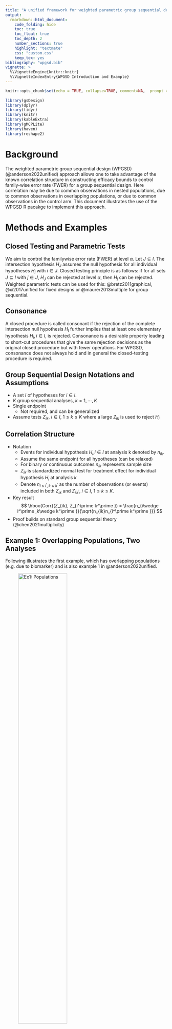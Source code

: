 ```yaml
---
title: "A unified framework for weighted parametric group sequential design (WPGSD) Introduction and Example"
output:
  rmarkdown::html_document:
    code_folding: hide
    toc: true
    toc_float: true
    toc_depth: 2
    number_sections: true
    highlight: "textmate"
    css: "custom.css"
    keep_tex: yes
bibliography: "wpgsd.bib"
vignette: >
  %\VignetteEngine{knitr::knitr}
  %\VignetteIndexEntry{WPGSD Introduction and Example}
---
```


```r
knitr::opts_chunk$set(echo = TRUE, collapse=TRUE, comment=NA,  prompt = TRUE, error = TRUE, fig.align = "center")
 
library(gsDesign) 
library(dplyr)
library(tidyr)
library(knitr)
library(kableExtra)
library(gMCPLite)
library(haven)
library(reshape2)
```

# Background

The  weighted parametric group sequential design (WPGSD) (@anderson2022unified) approach allows one to take advantage of the known correlation structure in constructing efficacy bounds to control family-wise error rate (FWER) for a group sequential design. Here correlation may be due to common observations in nested populations, due to common observations in overlapping populations, or due to common observations in the control arm. This document illustrates the use of the WPGSD R pacakge to implement this approach.

# Methods and Examples
  
## Closed Testing and Parametric Tests

We aim to control the familywise error rate (FWER) at level $\alpha$. Let $J \subseteq I$. The intersection hypothesis $H_J$ assumes the null hypothesis for all individual hypotheses $H_i$ with $i \in J$. Closed testing principle is as follows: if for all sets $J \subseteq I$ with $j \in J$, $H_J$ can be rejected at level $\alpha$, then $H_j$ can be rejected. Weighted parametric tests can be used for this: @bretz2011graphical, @xi2017unified for fixed designs or @maurer2013multiple for group sequential.

## Consonance
A closed procedure is called consonant if the rejection of the complete intersection null hypothesis $H_I$ further  implies  that  at  least  one  elementary  hypothesis $H_i, i \in I$,  is rejected.  Consonance is a desirable property leading to short-cut procedures that give the same rejection decisions as the original closed procedure but with fewer operations. For WPGSD, consonance does not always hold and in general the closed-testing procedure is required.

## Group Sequential Design Notations and Assumptions

- A set $I$ of hypotheses for $i \in I$.
- $K$ group sequential analyses, $k=1,⋯,K$
- Single endpoint
    * Not required, and can be generalized
- Assume tests $Z_{ik}$, $i \in I$, $1 \leq k \leq K$ where a large $Z_{ik}$ is used to reject $H_i$

## Correlation Structure

- Notation
    * Events for individual hypothesis $H_i$,$i \in I$ at analysis k denoted by $n_{ik}$.
    * Assume the same endpoint for all hypotheses (can be relaxed)
    * For binary or continuous outcomes $n_{ik}$ represents sample size
    * $Z_{ik}$ is standardized normal test for treatment effect for individual hypothesis $H_i$ at analysis $k$
    * Denote $n_{i\wedge i^\prime,k\wedge k^\prime}$ as the number of observations (or events) included in both $Z_{ik}$ and $Z_{i^\prime k^\prime}$, $i\in I$, $1\le k\le K$.
- Key result
  $$  \hbox{Corr}(Z_{ik}, Z_{i^\prime k^\prime }) =  \frac{n_{i\wedge i^\prime ,k\wedge k^\prime }}{\sqrt{n_{ik}n_{i^\prime k^\prime }}} $$
- Proof builds on standard group sequential theory (@chen2021multiplicity)

## Example 1: Overlapping Populations, Two Analyses 

Following illustrates the first example, which has overlapping populations (e.g. due to biomarker) and is also example 1 in @anderson2022unified.

![Ex1: Populations](./figures/ex1_pop.JPG){width=60%}

The multiplicity strategy is defined as follows.

```r
# transition matrix
m <- matrix(c(0, 0, 1,
              0, 0, 1,
              0.5, 0.5, 0), nrow = 3, byrow = TRUE)
# weight matrix
w <- c(0.3, 0.3, 0.4)

# multiplicity graph
cbPalette <- c("#999999", "#E69F00", "#56B4E9")

nameHypotheses <- c("H1: Population 1",
                    "H2: Population 2", 
                    "H3: Overall Population")

hplot <- hGraph(3,
                alphaHypotheses = w,
                m = m,
                nameHypotheses = nameHypotheses, 
                trhw = .2, trhh = .1, 
                digits = 5, trdigits = 3, size = 5, halfWid = 1, 
                halfHgt = 0.5, offset = 0.2 , trprop = 0.4,  
                fill = as.factor(c(2, 3, 1)),
                palette = cbPalette,
                wchar = "w") 
hplot
```

The event count of each hypothesis at each analysis is shown below.

![Ex1: Event count](./figures/ex1_count.JPG){width=60%}


The correlation matrix among test statistics is as follows.

![Ex1: Correlation](./figures/ex1_corr.JPG){width=60%}


## Example 2: Common Control, Two Analyses 

Following illustrates the second example in which correlation comes from common control arm. This is also example 2 in @anderson2022unified.

```r
cbPalette <- c("#999999", "#E69F00", "#56B4E9", "#009E73", 
               "#F0E442", "#0072B2", "#D55E00", "#CC79A7")
nameHypotheses <- c("H1: Experimental 1 vs Control",
                    "H2: Experimental 2 vs Control",
                    "H3: Experimental 3 vs Control")
m <- matrix(c(0, 0.5, 0.5,
              0.5, 0, 0.5,
              0.5, 0.5, 0), nrow = 3,byrow = TRUE)
alphaHypotheses <- c(1/3, 1/3, 1/3)

hplot <- hGraph(3,
                alphaHypotheses = alphaHypotheses,m = m,
                nameHypotheses = nameHypotheses, trhw = .2, trhh = .1,
                digits = 3, trdigits = 4, size = 5, halfWid = 1.2, halfHgt = 0.5,
                offset = 0.2 , trprop = 0.35,
                fill = as.factor(c(2, 3, 1)),
                palette = cbPalette[1:3],
                wchar = "w")
hplot
```

![Ex2: Event count](./figures/ex2_count.JPG){width=60%}

![Ex2: Correlation](./figures/ex2_corr.JPG){width=60%}



## Hypotheses Set 

These 2 examples each has 7 intersection hypotheses and the corresponding weighting strategies are illustrated below.

![Ex1: Weighting Strategy](./figures/ex1_weight.JPG){width=40%}

![Ex2: Weighting Strategy](./figures/ex2_weight.JPG){width=40%}


## $\alpha$ Spending: 3 approaches

The WPGSD approach uses all known correlations between tests in the study. This relaxes bounds and allows increased power or smaller sample size. Three spending approaches have been proposed:

- Fixed spending (Fleming-Harrington-O’Brien (FHO) approach). Specify $0 < \alpha_1(J) < \alpha_2(J) < \ldots < \alpha_K(J) = \alpha(J) \leq \alpha$ for all $J\subseteq I$, where $\alpha(J)$ is the total alpha for intersection hypothesis $H_J$ according to the graphical approach.

- $\alpha$-spending approach 1. We choose a spending function family $f(t,\alpha)$ and set $\alpha_k(J)=f(t_k(J),\alpha(J))$ for $1\le k\le K$ for all intersection hypotheses $J\subseteq I$.

- $\alpha$-spending approach 2. For each elementary hypothesis $i$ ($i$ = 1, 2, \ldots, $m$), specify the $\alpha$-spending function family $f_i(t,\gamma)$ where $\gamma$ is the $\alpha$ level for the hypothesis and $f_i(t_{ik},\gamma)$ determines how much $\alpha$ to spend up to analysis $k$ for hypothesis $i$ when level $\gamma$ is allocated to the hypothesis. Then $\alpha_k(J) = \sum_{i \in J} f_i(t_{ik}, w_i(J)\alpha)$.

## Bounds Computation: Parametric Test, Fixed Design (eg. Two Populations, One Analysis)

- Assume ($Z_1,Z_2$) bivariate normal with known correlation

- Find $\alpha$-inflation factor $c_J$ such that
 $$ \alpha = P[\cup_{i \in J} \{p_i \leq c_Jw_{J,i}\alpha \}] = P[\cup_{i \in J} \{Z_i \geq \Phi^{-1}(1−c_Jw_{J,i}\alpha \}]$$
 
- Basic algorithm code in @bretz2011graphical


### Bounds Computation: WPGSD - Fixed spending and $\alpha$ spending approach 1 {.smaller}

- Assume for $j < k$ that bounds $c_{ij} (J), i \in J, j < k$, have already been set and remain unchanged.
       
- At analysis $k$, compute the correlation matrix of $Z_{ij}$, $i \in J$, $j = 1, \ldots, k$.  
           
    i Initialize $\alpha_{k}^{*}(J) = \alpha_{k}(J) - \alpha_{k-1}(J)$.
           
    ii Set $b_{ik} = \Phi^{-1}(1 - w_{i}(J)\alpha_{k}^{*} (J))$, $i\in J$.
           
    iii Compute type I error rate up to analysis $k$
           $$ 1 - Pr(\cap_{i \in J} \{ Z_{ik} < b_{ik} \} \cap_{i \in J, j < k} \{ Z_{ij} < c_{ij}(J) \} ). $$
           
    iv Update $\alpha_{k}^{*}(J)$ using root-finding with steps ii - iii until the type I error rate through analysis $k$ is controlled at $\alpha_{k}(J)$  for $H_J$.  That is,
          $$ 1 - Pr(\cap_{i \in J} \{ Z_{ik} < b_{ik} \} \cap_{i \in J, j < k} \{ Z_{ij} < c_{ij}(J) \} ) = \alpha_{k}. $$
           
    v Set $c_{ik}(J) = b_{ik}$ from the previous step. The corresponding nominal $p$-value boundary is $p_{ik}(J)= 1-\Phi(c_{ik}(J)) =  w_i(J)\alpha_k^*(J)$.
    
- Note: interim bound does not depend on future analyses. Solution only requires root finding for a single $\alpha_{k}^{*}(J)$ at a time, $k=1,…,K$. Requires multivariate normal computation from mvtnorm R package Genz et al. (2020).

### Bounds Computation: WPGSD - $\alpha$ spending approach 2 {.smaller}

- Assume for $j < k$ that bounds $c_{ij} (J), i \in J, j < k$, have already been set and remain unchanged.
       
- At analysis $k$, compute the correlation matrix of $Z_{ij}$, $i \in J$, $j = 1, \ldots, k$.  
           
    i Determine what the nominal $p$-value boundary would be for each elementary hypothesis in $J$ for a weighted Bonferroni test in a group sequential design as described in @maurer2013multiple. Let these nominal $p$-value boundaries be $\alpha^\prime_{ik}(J)$.
           
    ii Choose an inflation factor $\xi_{k}(J) > 1$ and set $$b_{ik} = \Phi^{-1}(1 - \xi_k(J) \alpha^\prime_{ik}(J)).$$
           
    iii Update $\xi_k(J)$ until this type I error rate up to analysis $k$ is controlled at $\alpha_{k}(J)$  for $H_J$.  That is,
           $$ 1 - Pr(\cap_{i \in J} \{ Z_{ik} < b_{ik} \} \cap_{i \in J, j < k} \{ Z_{ij} < c_{ij}(J) \} ) = \alpha_{k}(J).$$
           
    iv After the appropriate $\xi_k(J)$ has been derived, the nominal $p$-value boundaries are $p_{ik}(J)=\xi_k(J) \alpha^\prime_{ik}(J)$, and $b_{ik}$ is computed as in step ii, we set $c_{ik}(J) = b_{ik}$.  

- Note: interim bound does not depend on future analyses. Solution only requires root finding for a single $\xi_k(J)$ at a time, k=1,…,K. Requires multivariate normal computation from mvtnorm R package Genz et al. (2020).

## Implementation of Example 1 with Overlapping Populations 

We first define the transition matrix and weights as shown above in Section 2.5. Next we set up the event count table as follows:

- Analysis: Analysis number (1 for interim, 2 for final).
- Event: Event counts.
- H1, H2: Hypotheses intersected.
    * (1, 1) represents counts for hypothesis 1
    * (1, 2) for counts for the intersection of hypotheses 1 and 2

```r
event <- tribble(
  ~H1, ~ H2, ~Analysis, ~Event,
  1, 1, 1, 100,
  2, 2, 1, 110,
  3, 3, 1, 225,
  1, 2, 1, 80,
  1, 3, 1, 100,
  2, 3, 1, 110,
  1, 1, 2, 200,
  2, 2, 2, 220,
  3, 3, 2, 450,
  1, 2, 2, 160,
  1, 3, 2, 200,
  2, 3, 2, 220
) 
event %>% 
  kbl(caption = "Event Count", align = "l") %>%
  kable_classic_2(full_width = F) 
```
 

```r
### Example code to generate path for Merck studies on CPI drive, below example assumes current analysis is IA2
paths <- generate_path(env = "prod",
                       project = "mk3475-tnbc",
                       deliverables = c("prot355-ia01-eff", 
                                        "prot355-ia02-eff"))
paths

# Alternatively one can manually enter paths for analysis datasets, below example uses dummy data assuming currently we are at IA1
paths <- "../inst/extdata"

### Generate event count table from ADSL and ADTTE datasets 
# Selection criteria for each hypothesis
h_select <- tribble(
  ~Hypothesis, ~Crit,
  1, "PARAMCD=='OS' & TRT01P %in% c('Xanomeline High Dose', 'Placebo')",
  2, "PARAMCD=='OS' & TRT01P %in% c('Xanomeline Low Dose', 'Placebo')"
) 

event_cpi <- generate_event_table(paths, h_select, 
                                  adsl_name = "adsl", adtte_name = "adtte", 
                                  key_var = "USUBJID", cnsr_var = "CNSR")$event

event_cpi %>% 
  kbl(caption = "Event Count - Compute from SAS Datasets Example", align = "l") %>%
  kable_classic_2(full_width = F) 
```


Then we compute correlation matrix using the event count table and generate_corr(). We see that the correlations not accounted for by the Bonferroni approach are substantial and, thus, might expect a non-trivial impact on bounds for hypothesis tests.

```r
## generate correlation from events
corr <- generate_corr(event)

corr %>% 
  kbl(caption="Correlation Matrix", align = "l", digits = 2) %>% 
  kable_classic_2(full_width = F) 
```


Bonferroni and WPGSD bounds can then be computed via generate_bounds(). In this example, we useHSD(-4) as $\alpha$-spending for all hypotheses. Of note, generate_bounds() input type specifies boundary type. 

- 0 = Bonferroni. Separate alpha spending for each hypotheses.
- 1 = Fixed alpha spending for all hypotheses. Method 3a in the manuscript.
- 2 = Overall alpha spending for all hypotheses. Method 3b in the manuscript.
- 3 = Separate alpha spending for each hypotheses. Method 3c in the manuscript.

Compute Bonferroni bounds.
```r
# Bonferroni bounds
bound_Bonf <- generate_bounds(type = 0, k = 2, w = w, m = m, 
                              corr = corr, alpha = 0.025, 
                              sf = list(sfHSD, sfHSD, sfHSD), 
                              sfparm = list(-4, -4, -4), 
                              t = list(c(0.5, 1), c(0.5, 1), c(0.5, 1)))

bound_Bonf %>% 
  kbl(caption = "Bonferroni bounds", align = "l", digits = 4) %>%
  kable_classic_2(full_width = F) 
```


Compute WPGSD Bounds using $\alpha$-spending approach 1 with HSD(-4) spending. Here spending time was defined as minimum of the 3 observed information fractions.

```r
set.seed(1234)
# WPGSD bounds, spending approach 1
bound_WPGSD <- generate_bounds(type = 2, k = 2, w = w, m = m, 
                               corr = corr, alpha = 0.025, 
                               sf = sfHSD, 
                               sfparm = -4, 
                               t = c(min(100/200, 110/220, 225/450), 1))

bound_WPGSD %>% 
  kbl(caption = "WPGSD  bounds", align = "l", digits = 4) %>%
  kable_classic_2(full_width = F)  
```

Below shows the comparison between the Bonferroni and WPGSD bounds. Nominal level at final analysis by using the WPGSD method increased by up to 1.3× over those obtained via the Bonferroni approach. 
 
```r
# Combine and back-calculate xi
bounds <- left_join(bound_Bonf, bound_WPGSD, 
                    by = c("Hypotheses","Analysis"), 
                    suffix = c(".B", ".W"))

bounds <- bounds %>% 
  rowwise() %>% 
  mutate(xi = sum(H1.W, H2.W, H3.W, na.rm = TRUE) /
           sum(H1.B, H2.B, H3.B, na.rm = TRUE))

# Reorder for output
bounds$order <- rep(c(5, 2, 1, 3, 6, 4, 7), 2)
bounds <- bounds %>% arrange(Analysis, order) %>% select(-order)

# Bonferroni and WPGSD Bounds (Table 6 in the manuscript)
bounds %>% 
  kbl(caption = "Bonferroni and WPGSD Bounds", align = "l", digits = 4) %>%
  kable_classic_2(full_width = F)  
```
 
Closed testing procedure can then be performed using closed_test().

```r
## Observed p-values. 
## The tibble must contain columns Analysis, H1, H2 etc for all hypotheses
p_obs <- tribble(
                ~Analysis, ~ H1, ~H2, ~H3,
                1, 0.01, 0.0004, 0.03,
                2, 0.05, 0.002,  0.015)

## Closed testing ##
test_result <- closed_test(bound_WPGSD, p_obs)

p_obs %>% 
  kbl(caption = "Observed Nominal p-Values", align = "l") %>%
  kable_classic_2(full_width = F) 

test_result %>% 
  kbl(caption = "Closed Testing Results", align = "l") %>%
  kable_classic_2(full_width = F) 
```

## Implementation of Example 2 with Common Control 

Similarly, codes below reproduce the result of Example 2 of @anderson2022unified, which uses spending method 3c specified in the paper.

```r

set.seed(1234)

#~~~~~~~~~~~~~~~~~~~~~~~~~~~~~ Ex2 BH ~~~~~~~~~~~~~~~~~~~~~~~~~~~~~~~~~#
# Transition matrix in Figure A2
m <- matrix(c(0,   0.5, 0.5,
              0.5, 0,   0.5,
              0.5, 0.5, 0), nrow = 3,byrow = TRUE)
# Initial weights
w <- c(1/3, 1/3, 1/3)

# Event count of intersection of paired hypotheses - Table 2
event <- tribble(
  ~H1, ~ H2, ~Analysis, ~Event,
  1, 1, 1, 155,
  2, 2, 1, 160,
  3, 3, 1, 165,
  1, 2, 1, 85,
  1, 3, 1, 85,
  2, 3, 1, 85,
  1, 1, 2, 305,
  2, 2, 2, 320,
  3, 3, 2, 335,
  1, 2, 2, 170,
  1, 3, 2, 170,
  2, 3, 2, 170
) 

event %>% 
  kbl(caption = "Event Count", align = "l") %>%
  kable_classic_2(full_width = F)  

# Generate correlation from events
corr <- generate_corr(event)

# correlation matrix in Table 4
corr %>% 
  kbl(caption = "Correlation Matrix", align = "l", digits = 2) %>% 
  kable_classic_2(full_width = F) 

# WPGSD bounds, spending method 3c
bound_WPGSD <- generate_bounds(type = 3, k = 2, w = w, m = m, corr = corr, alpha = 0.025, 
                               sf = list(sfLDOF, sfLDOF, sfLDOF), 
                               sfparm = list(0, 0, 0), 
                               t = list(c(155/305, 1), c(160/320, 1), c(165/335, 1)))

# Bonferroni bounds
bound_Bonf <- generate_bounds(type = 0, k = 2, w = w, m = m, corr = corr, alpha = 0.025, 
                              sf = list(sfLDOF, sfLDOF, sfLDOF), 
                              sfparm = list(0, 0, 0), 
                              t = list(c(155/305, 1), c(160/320, 1), c(165/335, 1)))

bounds <- left_join(bound_Bonf, bound_WPGSD, 
                    by = c("Hypotheses", "Analysis"), 
                    suffix=c(".B", ".W")) 

# Reorder for output
bounds$order <- rep(c(5, 2, 1, 3, 6, 4, 7), 2)
bounds <- bounds %>% arrange(Analysis,order) %>% select(-order) 

# Table A6
bounds %>% 
  kbl(caption = "Bonferroni and WPGSD Bounds", align = "l", digits = 4) %>%
  kable_classic_2(full_width = F)  
```


## Power Considerations

The above illustrates the use of the WPGSD approach to compute bounds at the analysis stage. At the design stage, one can take one of the following 2 options: 1) The trial can be first designed as if the testing would be done with a weighted Bonferroni with conservative sample size estimate. At the analysis stage, the correlation can be taken into consideration with the WPGSD approach for bound calculation; or 2) To adjust the sample size downward using the WPGSD approach at the design stage, one can power the study by taking the minimum $p$-value bound for a given individual hypothesis from the WPGSD table (with assumed correlation structure). For example, for $H_2$ of example 1, this is $\hbox{min}(0.0011,0.0017,0.0010,0.0030)=0.0010$ for $k=1$ and $\hbox{min}(0.0092,0.0144,0.0081,0.0238)=0.0081$ for $k=2$. Then the $H_2$ bounds of 0.0010 ($k=1$) and 0.0081 ($k=2$) can be used to power $H_2$. R function for the 2nd option is in development.

# Conclusions

The WPGSD approach provides an unification of previous work on parametric testing in group sequential design. It enabled more complex scenarios and requires attention to consonance and intersection hypotheses. Although detailed closed testing is required, this should not be a deterrent. The approach accommodates various spending approaches and provides more relaxed bounds
and improved power compared to the Bonferroni approach. 

# References
